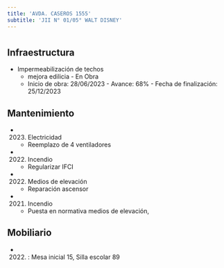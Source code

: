 ```yaml
---
title: 'AVDA. CASEROS 1555'
subtitle: 'JII N° 01/05° WALT DISNEY'
---
```


#
## Infraestructura

* Impermeabilización de techos 
    + mejora edilicia - En Obra 
    + Inicio de obra: 28/06/2023 - Avance: 68% - Fecha de finalización: 25/12/2023 






## Mantenimiento

*  (2023) Electricidad 
    + Reemplazo de 4 ventiladores

*  (2022) Incendio 
    + Regularizar IFCI

*  (2022) Medios de elevación 
    + Reparación ascensor

*  (2021) Incendio 
    + Puesta en normativa medios de elevación,





## Mobiliario

*  (2022) : Mesa inicial 15, Silla escolar 89 



